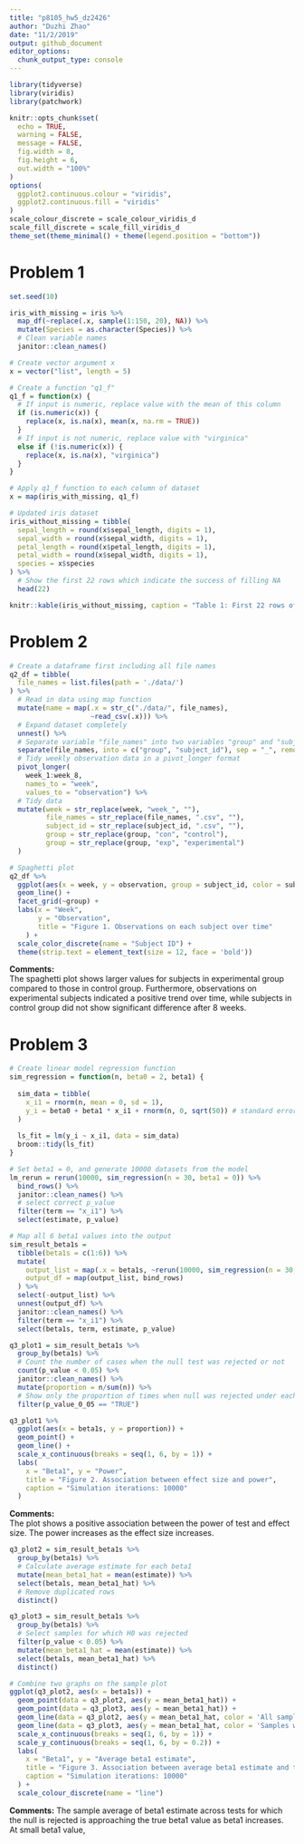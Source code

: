 ```yaml
---
title: "p8105_hw5_dz2426"
author: "Duzhi Zhao"
date: "11/2/2019"
output: github_document
editor_options: 
  chunk_output_type: console
---
```

```r
library(tidyverse)
library(viridis)
library(patchwork)

knitr::opts_chunk$set(
  echo = TRUE,
  warning = FALSE,
  message = FALSE,
  fig.width = 8, 
  fig.height = 6,
  out.width = "100%"
)
options(
  ggplot2.continuous.colour = "viridis",
  ggplot2.continuous.fill = "viridis"
)
scale_colour_discrete = scale_colour_viridis_d
scale_fill_discrete = scale_fill_viridis_d
theme_set(theme_minimal() + theme(legend.position = "bottom"))
```

# Problem 1
```r
set.seed(10)

iris_with_missing = iris %>% 
  map_df(~replace(.x, sample(1:150, 20), NA)) %>%
  mutate(Species = as.character(Species)) %>% 
  # Clean variable names
  janitor::clean_names()
```

```r
# Create vector argument x 
x = vector("list", length = 5)

# Create a function "q1_f"
q1_f = function(x) {
  # If input is numeric, replace value with the mean of this column
  if (is.numeric(x)) {
    replace(x, is.na(x), mean(x, na.rm = TRUE))
  } 
  # If input is not numeric, replace value with "virginica"
  else if (!is.numeric(x)) {
    replace(x, is.na(x), "virginica")
  }
}

# Apply q1_f function to each column of dataset
x = map(iris_with_missing, q1_f)

# Updated iris dataset
iris_without_missing = tibble(
  sepal_length = round(x$sepal_length, digits = 1),
  sepal_width = round(x$sepal_width, digits = 1),
  petal_length = round(x$petal_length, digits = 1),
  petal_width = round(x$sepal_width, digits = 1),
  species = x$species
) %>% 
  # Show the first 22 rows which indicate the success of filling NA
  head(22)

knitr::kable(iris_without_missing, caption = "Table 1: First 22 rows of Iris dataset")

```

# Problem 2
```r
# Create a dataframe first including all file names
q2_df = tibble(
  file_names = list.files(path = './data/')
) %>% 
  # Read in data using map function
  mutate(name = map(.x = str_c("./data/", file_names), 
                    ~read_csv(.x))) %>% 
  # Expand dataset completely
  unnest() %>% 
  # Separate variable "file_names" into two variables "group" and "subject id"
  separate(file_names, into = c("group", "subject_id"), sep = "_", remove = F) %>% 
  # Tidy weekly observation data in a pivot_longer format
  pivot_longer(
    week_1:week_8,
    names_to = "week",
    values_to = "observation") %>% 
  # Tidy data
  mutate(week = str_replace(week, "week_", ""),
         file_names = str_replace(file_names, ".csv", ""),
         subject_id = str_replace(subject_id, ".csv", ""),
         group = str_replace(group, "con", "control"),
         group = str_replace(group, "exp", "experimental")
  )
```

```r
# Spaghetti plot
q2_df %>% 
  ggplot(aes(x = week, y = observation, group = subject_id, color = subject_id)) +
  geom_line() + 
  facet_grid(~group) +
  labs(x = "Week", 
       y = "Observation",
       title = "Figure 1. Observations on each subject over time"
    ) +
  scale_color_discrete(name = "Subject ID") +
  theme(strip.text = element_text(size = 12, face = 'bold'))
```

**Comments:**  
The spaghetti plot shows larger values for subjects in experimental group compared to those in control group. Furthermore, observations on experimental subjects indicated a positive trend over time, while subjects in control group did not show significant difference after 8 weeks.

# Problem 3
```r
# Create linear model regression function
sim_regression = function(n, beta0 = 2, beta1) {
  
  sim_data = tibble(
    x_i1 = rnorm(n, mean = 0, sd = 1),
    y_i = beta0 + beta1 * x_i1 + rnorm(n, 0, sqrt(50)) # standard error term~N[0, sqrt50]
  )
  
  ls_fit = lm(y_i ~ x_i1, data = sim_data)
  broom::tidy(ls_fit)
}

# Set beta1 = 0, and generate 10000 datasets from the model
lm_rerun = rerun(10000, sim_regression(n = 30, beta1 = 0)) %>% 
  bind_rows() %>% 
  janitor::clean_names() %>% 
  # select correct p_value
  filter(term == "x_i1") %>% 
  select(estimate, p_value)
```

```r
# Map all 6 beta1 values into the output
sim_result_beta1s = 
  tibble(beta1s = c(1:6)) %>% 
  mutate(
    output_list = map(.x = beta1s, ~rerun(10000, sim_regression(n = 30, beta1 = .x))), 
    output_df = map(output_list, bind_rows)
  ) %>% 
  select(-output_list) %>% 
  unnest(output_df) %>% 
  janitor::clean_names() %>% 
  filter(term == "x_i1") %>% 
  select(beta1s, term, estimate, p_value)
```

```r
q3_plot1 = sim_result_beta1s %>% 
  group_by(beta1s) %>% 
  # Count the number of cases when the null test was rejected or not
  count(p_value < 0.05) %>% 
  janitor::clean_names() %>%
  mutate(proportion = n/sum(n)) %>% 
  # Show only the proportion of times when null was rejected under each beta1
  filter(p_value_0_05 == "TRUE")

q3_plot1 %>% 
  ggplot(aes(x = beta1s, y = proportion)) + 
  geom_point() +
  geom_line() +
  scale_x_continuous(breaks = seq(1, 6, by = 1)) +
  labs(
    x = "Beta1", y = "Power", 
    title = "Figure 2. Association between effect size and power",
    caption = "Simulation iterations: 10000"
  )
```

**Comments:**  
The plot shows a positive association between the power of test and effect size. The power increases as the effect size increases.

```r
q3_plot2 = sim_result_beta1s %>% 
  group_by(beta1s) %>% 
  # Calculate average estimate for each beta1
  mutate(mean_beta1_hat = mean(estimate)) %>% 
  select(beta1s, mean_beta1_hat) %>% 
  # Remove duplicated rows
  distinct()
```

```r
q3_plot3 = sim_result_beta1s %>% 
  group_by(beta1s) %>% 
  # Select samples for which H0 was rejected
  filter(p_value < 0.05) %>% 
  mutate(mean_beta1_hat = mean(estimate)) %>% 
  select(beta1s, mean_beta1_hat) %>% 
  distinct()

# Combine two graphs on the sample plot
ggplot(q3_plot2, aes(x = beta1s)) +
  geom_point(data = q3_plot2, aes(y = mean_beta1_hat)) +
  geom_point(data = q3_plot3, aes(y = mean_beta1_hat)) +
  geom_line(data = q3_plot2, aes(y = mean_beta1_hat, color = 'All samples')) +
  geom_line(data = q3_plot3, aes(y = mean_beta1_hat, color = 'Samples with H0 rejected')) +
  scale_x_continuous(breaks = seq(1, 6, by = 1)) +
  scale_y_continuous(breaks = seq(1, 6, by = 0.2)) + 
  labs(
    x = "Beta1", y = "Average beta1 estimate", 
    title = "Figure 3. Association between average beta1 estimate and true beta1",
    caption = "Simulation iterations: 10000"
  ) +
  scale_colour_discrete(name = "line")
```

**Comments:**
The sample average of beta1 estimate across tests for which the null is rejected is approaching the true beta1 value as beta1 increases.  
At small beta1 value, 


